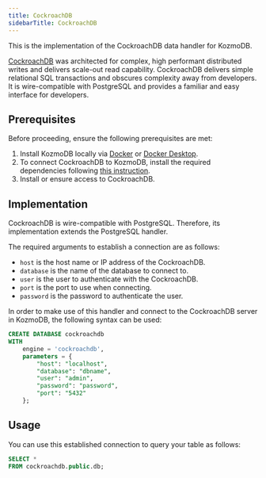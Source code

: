 ```yaml
---
title: CockroachDB
sidebarTitle: CockroachDB
---
```


This is the implementation of the CockroachDB data handler for KozmoDB.

[CockroachDB](https://www.cockroachlabs.com/docs/) was architected for complex, high performant distributed writes and delivers scale-out read capability. CockroachDB delivers simple relational SQL transactions and obscures complexity away from developers. It is wire-compatible with PostgreSQL and provides a familiar and easy interface for developers.

## Prerequisites

Before proceeding, ensure the following prerequisites are met:

1. Install KozmoDB locally via [Docker](/setup/self-hosted/docker) or [Docker Desktop](/setup/self-hosted/docker-desktop).
2. To connect CockroachDB to KozmoDB, install the required dependencies following [this instruction](/setup/self-hosted/docker#install-dependencies).
3. Install or ensure access to CockroachDB.

## Implementation

CockroachDB is wire-compatible with PostgreSQL. Therefore, its implementation extends the PostgreSQL handler.

The required arguments to establish a connection are as follows:

* `host` is the host name or IP address of the CockroachDB.
* `database` is the name of the database to connect to.
* `user` is the user to authenticate with the CockroachDB.
* `port` is the port to use when connecting.
* `password` is the password to authenticate the user.

In order to make use of this handler and connect to the CockroachDB server in KozmoDB, the following syntax can be used:

```sql
CREATE DATABASE cockroachdb
WITH
    engine = 'cockroachdb',
    parameters = {
        "host": "localhost",
        "database": "dbname",
        "user": "admin",
        "password": "password",
        "port": "5432"
    };
```

## Usage

You can use this established connection to query your table as follows:

```sql
SELECT *
FROM cockroachdb.public.db;
```


